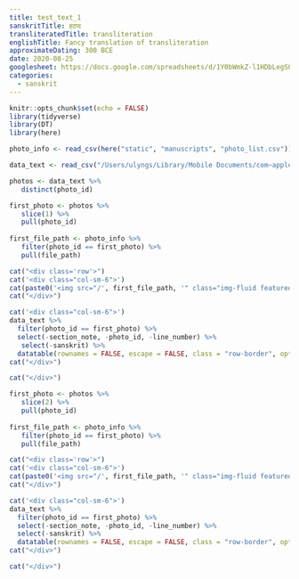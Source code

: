 ```yaml
---
title: test_text_1
sanskritTitle: हठप्द
transliteratedTitle: transliteration 
englishTitle: Fancy translation of transliteration 
approximateDating: 300 BCE 
date: 2020-08-25 
googlesheet: https://docs.google.com/spreadsheets/d/1Y0bWmkZ-l1HDbLegS0QgLst0hVeo6P2C0v3DUFJVt3k/edit?usp=sharing
categories:
  - sanskrit
---
```


```r
knitr::opts_chunk$set(echo = FALSE)
library(tidyverse)
library(DT)
library(here)

photo_info <- read_csv(here("static", "manuscripts", "photo_list.csv"))

data_text <- read_csv("/Users/ulyngs/Library/Mobile Documents/com~apple~CloudDocs/Work/stored-oxford-dphil-stuff/UL DPhil at SOCIAM/Output/Academic year 2019-20/OCHS/2020-07-24_website_proof/static/manuscripts/test_text_1/text_test_text_1.csv")

photos <- data_text %>% 
   distinct(photo_id)
```


```r
first_photo <- photos %>% 
   slice(1) %>% 
   pull(photo_id)
 
first_file_path <- photo_info %>% 
   filter(photo_id == first_photo) %>% 
   pull(file_path)

```

```r
cat("<div class='row'>")
cat('<div class="col-sm-6">')
cat(paste0('<img src="/', first_file_path, '" class="img-fluid featured-work-graphic">'))
cat("</div>")

cat('<div class="col-sm-6">')
data_text %>% 
  filter(photo_id == first_photo) %>% 
  select(-section_note, -photo_id, -line_number) %>% 
   select(-sanskrit) %>% 
  datatable(rownames = FALSE, escape = FALSE, class = "row-border", options = list(pageLength = 10))
cat("</div>")

cat("</div>")
```





```r
first_photo <- photos %>% 
   slice(2) %>% 
   pull(photo_id)
 
first_file_path <- photo_info %>% 
   filter(photo_id == first_photo) %>% 
   pull(file_path)

```

```r
cat("<div class='row'>")
cat('<div class="col-sm-6">')
cat(paste0('<img src="/', first_file_path, '" class="img-fluid featured-work-graphic">'))
cat("</div>")

cat('<div class="col-sm-6">')
data_text %>% 
  filter(photo_id == first_photo) %>% 
  select(-section_note, -photo_id, -line_number) %>% 
  select(-sanskrit) %>% 
  datatable(rownames = FALSE, escape = FALSE, class = "row-border", options = list(pageLength = 10))
cat("</div>")

cat("</div>")
```